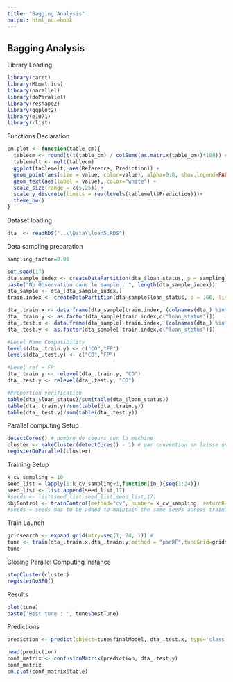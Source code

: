 ```yaml
---
title: "Bagging Analysis"
output: html_notebook
---
```


Bagging Analysis
----------------

Library Loading
```r
library(caret)
library(MLmetrics)
library(parallel)
library(doParallel)
library(reshape2)
library(ggplot2)
library(e1071)
library(rlist)
```

Functions Declaration
```r
cm.plot <- function(table_cm){
  tablecm <- round(t(t(table_cm) / colSums(as.matrix(table_cm))*100)) # crée les pourcentages
  tablemelt <- melt(tablecm)
  ggplot(tablemelt, aes(Reference, Prediction)) +
  geom_point(aes(size = value, color=value), alpha=0.8, show.legend=FALSE) +
  geom_text(aes(label = value), color="white") +
  scale_size(range = c(5,25)) +
  scale_y_discrete(limits = rev(levels(tablemelt$Prediction)))+
  theme_bw()
}

```

Dataset loading
```r
dta_ <- readRDS("..\\Data\\loan5.RDS")
```

Data sampling preparation
```r
sampling_factor=0.01

set.seed(17)
dta_sample_index <- createDataPartition(dta_$loan_status, p = sampling_factor, list = FALSE, times = 1)
paste("Nb Observation dans le sample : ", length(dta_sample_index))
dta_sample <- dta_[dta_sample_index,]
train.index <- createDataPartition(dta_sample$loan_status, p = .66, list = FALSE, times = 1)

dta_.train.x <- data.frame(dta_sample[train.index,!(colnames(dta_) %in% c("loan_status"))])
dta_.train.y <- as.factor(dta_sample[train.index,c("loan_status")])
dta_.test.x <- data.frame(dta_sample[-train.index,!(colnames(dta_) %in% c("loan_status"))])
dta_.test.y <- as.factor(dta_sample[-train.index,c("loan_status")])

#Level Name Compatibility
levels(dta_.train.y) <- c("CO","FP")
levels(dta_.test.y) <- c("CO","FP")

#Level ref = FP
dta_.train.y <- relevel(dta_.train.y, "CO")
dta_.test.y <- relevel(dta_.test.y, "CO")

#Proportion verification
table(dta_$loan_status)/sum(table(dta_$loan_status))
table(dta_.train.y)/sum(table(dta_.train.y))
table(dta_.test.y)/sum(table(dta_.test.y))
```


Parallel computing Setup
```r
detectCores() # nombre de coeurs sur la machine
cluster <- makeCluster(detectCores() - 1) # par convention on laisse un coeur pour l'OS
registerDoParallel(cluster)
```

Training Setup
```r
k_cv_sampling = 10
seed_list = lapply(1:k_cv_sampling+1,function(in_){seq(1:24)})
seed_list <- list.append(seed_list,17)
#seeds <- list(seed_list,seed_list,seed_list,17)
objControl <- trainControl(method="cv", number= k_cv_sampling, returnResamp='none', summaryFunction = prSummary, classProbs = TRUE, allowParallel = TRUE,seeds = seed_list, sampling = 'up')
#seeds = seeds has to be added to maintain the same seeds across trainings
```

Train Launch
```r
gridsearch <- expand.grid(mtry=seq(1, 24, 1)) #
tune <- train(dta_.train.x,dta_.train.y,method = "parRF",tuneGrid=gridsearch, trControl=objControl,metric='F')
tune
```

Closing Parallel Computing Instance
```r
stopCluster(cluster)
registerDoSEQ()
```

Results
```r
plot(tune)
paste('Best tune : ', tune$bestTune)
```

Predictions
```r
prediction <- predict(object=tune$finalModel, dta_.test.x, type='class')

head(prediction)
conf_matrix <- confusionMatrix(prediction, dta_.test.y)
conf_matrix
cm.plot(conf_matrix$table)
```





